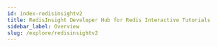 ```yaml
---
id: index-redisinsightv2
title: RedisInsight Developer Hub for Redis Interactive Tutorials
sidebar_label: Overview
slug: /explore/redisinsightv2
---
```






<div class="row">

 <div class="col">
     <RedisCard
        title="New to RedisInsight"
        imgPath="redisinsight.png"
        description="Getting started with RedisInsight v2.0"
        preview="redisinsight.png"
        page="/explore/redisinsightv2/getting-started"
        />
  </div>

 <div class="col">
     <RedisCard
        title="RedisInsight Browser Visualization Tutorial"
        imgPath="redisinsight.png"
        description="Visualize Redis database keys using the RedisInsight Browser Tool"
        preview="redisinsight.png"
        page="/explore/redisinsightv2/browser"
        />
 </div>

 <div class="col">
     <RedisCard
        title="How To Use The RedisInsight Profiler Tool"
        description="Analyze Your Redis Commands Using The Monitor Command"
        page="/explore/redisinsightv2/profiler"
        />
 </div>
</div>
<div class="row">

  <div class="col">
     <RedisCard
        title="How To Use The RediSearch Plugin in RedisInsight v2.0"
        description="Perform Database Search and Analytics using the RediSearch Plugin in RedisInsight v2.0"
        page="/explore/redisinsightv2/redisearch"
        />
 </div>
 <div class="col">
     <RedisCard
        title="Using Redis Streams Consumer Groups with RedisInsight v2.0"
        description="Use Redis Streams Consumer Groups with RedisInsight"
        page="/explore/redisinsightv2/streams"
        />
 </div>

</div>




